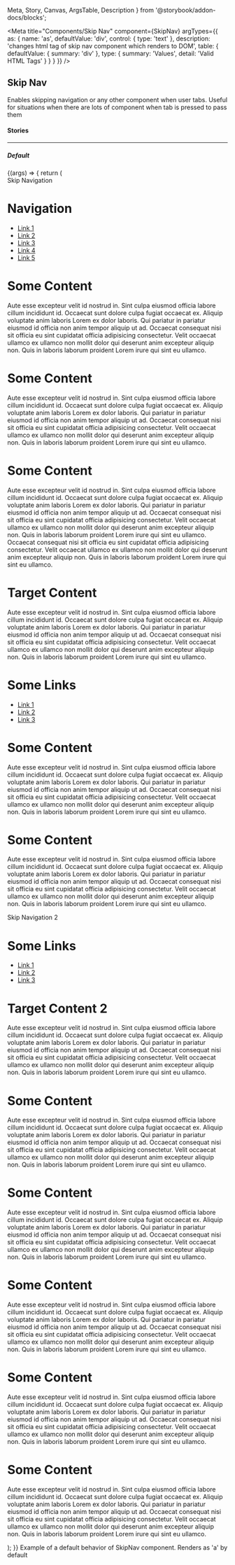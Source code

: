   Meta,
  Story,
  Canvas,
  ArgsTable,
  Description
} from '@storybook/addon-docs/blocks';

<Meta
  title="Components/Skip Nav"
  component={SkipNav}
  argTypes={{
    as: {
      name: 'as',
      defaultValue: 'div',
      control: { type: 'text' },
      description:
        'changes html tag of skip nav component which renders to DOM',
      table: {
        defaultValue: { summary: 'div' },
        type: { summary: 'Values', detail: 'Valid HTML Tags' }
      }
    }
  }}
/>

## Skip Nav

<p
  style={{
    color: 'white',
    padding: '10px',
    fontWeight: 'bold',
    borderRadius: '4px',
    backgroundColor: '#1B5193'
  }}
>
  Enables skipping navigation or any other component when user tabs. Useful for
  situations when there are lots of component when tab is pressed to pass them
</p>

#### Stories

<hr />

##### Default

<Canvas>
  <Story name="Default" inline={false}>
    {(args) => {
      return (
        <div style={{ maxWidth: '50vw' }}>
          <SkipNav
            targetId="some-id"
            style={{
              margin: '10px',
              padding: '10px',
              backgroundColor: 'white'
            }}
          >
            Skip Navigation
          </SkipNav>
          <h1>Navigation</h1>
          <ul>
            <li>
              <a href="#">Link 1</a>
            </li>
            <li>
              <a href="#">Link 2</a>
            </li>
            <li>
              <a href="#">Link 3</a>
            </li>
            <li>
              <a href="#">Link 4</a>
            </li>
            <li>
              <a href="#">Link 5</a>
            </li>
          </ul>
          <h1>Some Content</h1>
          <p>
            Aute esse excepteur velit id nostrud in. Sint culpa eiusmod officia
            labore cillum incididunt id. Occaecat sunt dolore culpa fugiat
            occaecat ex. Aliquip voluptate anim laboris Lorem ex dolor laboris.
            Qui pariatur in pariatur eiusmod id officia non anim tempor aliquip
            ut ad. Occaecat consequat nisi sit officia eu sint cupidatat officia
            adipisicing consectetur. Velit occaecat ullamco ex ullamco non
            mollit dolor qui deserunt anim excepteur aliquip non. Quis in
            laboris laborum proident Lorem irure qui sint eu ullamco.
          </p>
          <h1>Some Content</h1>
          <p>
            Aute esse excepteur velit id nostrud in. Sint culpa eiusmod officia
            labore cillum incididunt id. Occaecat sunt dolore culpa fugiat
            occaecat ex. Aliquip voluptate anim laboris Lorem ex dolor laboris.
            Qui pariatur in pariatur eiusmod id officia non anim tempor aliquip
            ut ad. Occaecat consequat nisi sit officia eu sint cupidatat officia
            adipisicing consectetur. Velit occaecat ullamco ex ullamco non
            mollit dolor qui deserunt anim excepteur aliquip non. Quis in
            laboris laborum proident Lorem irure qui sint eu ullamco.
          </p>
          <h1>Some Content</h1>
          <p>
            Aute esse excepteur velit id nostrud in. Sint culpa eiusmod officia
            labore cillum incididunt id. Occaecat sunt dolore culpa fugiat
            occaecat ex. Aliquip voluptate anim laboris Lorem ex dolor laboris.
            Qui pariatur in pariatur eiusmod id officia non anim tempor aliquip
            ut ad. Occaecat consequat nisi sit officia eu sint cupidatat officia
            adipisicing consectetur. Velit occaecat ullamco ex ullamco non
            mollit dolor qui deserunt anim excepteur aliquip non. Quis in
            laboris laborum proident Lorem irure qui sint eu ullamco. Occaecat
            consequat nisi sit officia eu sint cupidatat officia adipisicing
            consectetur. Velit occaecat ullamco ex ullamco non mollit dolor qui
            deserunt anim excepteur aliquip non. Quis in laboris laborum
            proident Lorem irure qui sint eu ullamco.
          </p>
          <h1 id="some-id">Target Content</h1>
          <p>
            Aute esse excepteur velit id nostrud in. Sint culpa eiusmod officia
            labore cillum incididunt id. Occaecat sunt dolore culpa fugiat
            occaecat ex. Aliquip voluptate anim laboris Lorem ex dolor laboris.
            Qui pariatur in pariatur eiusmod id officia non anim tempor aliquip
            ut ad. Occaecat consequat nisi sit officia eu sint cupidatat officia
            adipisicing consectetur. Velit occaecat ullamco ex ullamco non
            mollit dolor qui deserunt anim excepteur aliquip non. Quis in
            laboris laborum proident Lorem irure qui sint eu ullamco.
          </p>
          <h1>Some Links</h1>
          <ul>
            <li>
              <a href="#">Link 1</a>
            </li>
            <li>
              <a href="#">Link 2</a>
            </li>
            <li>
              <a href="#">Link 3</a>
            </li>
          </ul>
          <h1>Some Content</h1>
          <p>
            Aute esse excepteur velit id nostrud in. Sint culpa eiusmod officia
            labore cillum incididunt id. Occaecat sunt dolore culpa fugiat
            occaecat ex. Aliquip voluptate anim laboris Lorem ex dolor laboris.
            Qui pariatur in pariatur eiusmod id officia non anim tempor aliquip
            ut ad. Occaecat consequat nisi sit officia eu sint cupidatat officia
            adipisicing consectetur. Velit occaecat ullamco ex ullamco non
            mollit dolor qui deserunt anim excepteur aliquip non. Quis in
            laboris laborum proident Lorem irure qui sint eu ullamco.
          </p>
          <h1>Some Content</h1>
          <p>
            Aute esse excepteur velit id nostrud in. Sint culpa eiusmod officia
            labore cillum incididunt id. Occaecat sunt dolore culpa fugiat
            occaecat ex. Aliquip voluptate anim laboris Lorem ex dolor laboris.
            Qui pariatur in pariatur eiusmod id officia non anim tempor aliquip
            ut ad. Occaecat consequat nisi sit officia eu sint cupidatat officia
            adipisicing consectetur. Velit occaecat ullamco ex ullamco non
            mollit dolor qui deserunt anim excepteur aliquip non. Quis in
            laboris laborum proident Lorem irure qui sint eu ullamco.
          </p>
          <div style={{ position: 'relative' }}>
            <SkipNav
              targetId="some-id-2"
              style={{
                padding: '10px',
                position: 'absolute',
                backgroundColor: 'white'
              }}
            >
              Skip Navigation 2
            </SkipNav>
            <h1>Some Links</h1>
            <ul>
              <li>
                <a href="#">Link 1</a>
              </li>
              <li>
                <a href="#">Link 2</a>
              </li>
              <li>
                <a href="#">Link 3</a>
              </li>
            </ul>
          </div>
          <h1 id="some-id-2">Target Content 2</h1>
          <p>
            Aute esse excepteur velit id nostrud in. Sint culpa eiusmod officia
            labore cillum incididunt id. Occaecat sunt dolore culpa fugiat
            occaecat ex. Aliquip voluptate anim laboris Lorem ex dolor laboris.
            Qui pariatur in pariatur eiusmod id officia non anim tempor aliquip
            ut ad. Occaecat consequat nisi sit officia eu sint cupidatat officia
            adipisicing consectetur. Velit occaecat ullamco ex ullamco non
            mollit dolor qui deserunt anim excepteur aliquip non. Quis in
            laboris laborum proident Lorem irure qui sint eu ullamco.
          </p>
          <h1>Some Content</h1>
          <p>
            Aute esse excepteur velit id nostrud in. Sint culpa eiusmod officia
            labore cillum incididunt id. Occaecat sunt dolore culpa fugiat
            occaecat ex. Aliquip voluptate anim laboris Lorem ex dolor laboris.
            Qui pariatur in pariatur eiusmod id officia non anim tempor aliquip
            ut ad. Occaecat consequat nisi sit officia eu sint cupidatat officia
            adipisicing consectetur. Velit occaecat ullamco ex ullamco non
            mollit dolor qui deserunt anim excepteur aliquip non. Quis in
            laboris laborum proident Lorem irure qui sint eu ullamco.
          </p>
          <h1>Some Content</h1>
          <p>
            Aute esse excepteur velit id nostrud in. Sint culpa eiusmod officia
            labore cillum incididunt id. Occaecat sunt dolore culpa fugiat
            occaecat ex. Aliquip voluptate anim laboris Lorem ex dolor laboris.
            Qui pariatur in pariatur eiusmod id officia non anim tempor aliquip
            ut ad. Occaecat consequat nisi sit officia eu sint cupidatat officia
            adipisicing consectetur. Velit occaecat ullamco ex ullamco non
            mollit dolor qui deserunt anim excepteur aliquip non. Quis in
            laboris laborum proident Lorem irure qui sint eu ullamco.
          </p>
          <h1>Some Content</h1>
          <p>
            Aute esse excepteur velit id nostrud in. Sint culpa eiusmod officia
            labore cillum incididunt id. Occaecat sunt dolore culpa fugiat
            occaecat ex. Aliquip voluptate anim laboris Lorem ex dolor laboris.
            Qui pariatur in pariatur eiusmod id officia non anim tempor aliquip
            ut ad. Occaecat consequat nisi sit officia eu sint cupidatat officia
            adipisicing consectetur. Velit occaecat ullamco ex ullamco non
            mollit dolor qui deserunt anim excepteur aliquip non. Quis in
            laboris laborum proident Lorem irure qui sint eu ullamco.
          </p>
          <h1>Some Content</h1>
          <p>
            Aute esse excepteur velit id nostrud in. Sint culpa eiusmod officia
            labore cillum incididunt id. Occaecat sunt dolore culpa fugiat
            occaecat ex. Aliquip voluptate anim laboris Lorem ex dolor laboris.
            Qui pariatur in pariatur eiusmod id officia non anim tempor aliquip
            ut ad. Occaecat consequat nisi sit officia eu sint cupidatat officia
            adipisicing consectetur. Velit occaecat ullamco ex ullamco non
            mollit dolor qui deserunt anim excepteur aliquip non. Quis in
            laboris laborum proident Lorem irure qui sint eu ullamco.
          </p>
          <h1>Some Content</h1>
          <p>
            Aute esse excepteur velit id nostrud in. Sint culpa eiusmod officia
            labore cillum incididunt id. Occaecat sunt dolore culpa fugiat
            occaecat ex. Aliquip voluptate anim laboris Lorem ex dolor laboris.
            Qui pariatur in pariatur eiusmod id officia non anim tempor aliquip
            ut ad. Occaecat consequat nisi sit officia eu sint cupidatat officia
            adipisicing consectetur. Velit occaecat ullamco ex ullamco non
            mollit dolor qui deserunt anim excepteur aliquip non. Quis in
            laboris laborum proident Lorem irure qui sint eu ullamco.
          </p>
        </div>
      );
    }}
  </Story>
</Canvas>

<Description story="Default">
  Example of a default behavior of SkipNav component. Renders as 'a' by default
</Description>

<ArgsTable story="Default" />
